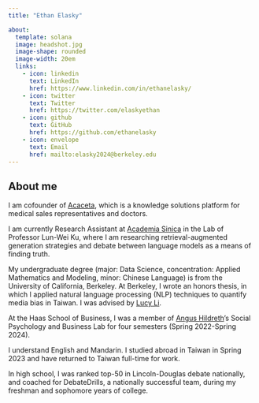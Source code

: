 ```yaml
---
title: "Ethan Elasky"

about: 
  template: solana
  image: headshot.jpg
  image-shape: rounded
  image-width: 20em
  links:
    - icon: linkedin
      text: LinkedIn
      href: https://www.linkedin.com/in/ethanelasky/
    - icon: twitter
      text: Twitter
      href: https://twitter.com/elaskyethan
    - icon: github
      text: GitHub
      href: https://github.com/ethanelasky
    - icon: envelope
      text: Email
      href: mailto:elasky2024@berkeley.edu
---
```


## About me
I am cofounder of [Acaceta](acaceta.com), which is a knowledge solutions platform for medical sales representatives and doctors.

I am currently Research Assistant at [Academia Sinica](https://www.sinica.edu.tw/en/) in the Lab of Professor Lun-Wei Ku, where I am researching retrieval-augmented generation strategies and debate between language models as a means of finding truth.

My undergraduate degree (major: Data Science, concentration: Applied Mathematics and Modeling, minor: Chinese Language) is from the University of California, Berkeley. At Berkeley, I wrote an honors thesis, in which I applied natural language processing (NLP) techniques to quantify media bias in Taiwan. I was advised by [Lucy Li](https://lucy3.github.io).

At the Haas School of Business, I was a member of [Angus Hildreth](https://www.johnson.cornell.edu/faculty-research/faculty/jdh362/)'s Social Psychology and Business Lab for four semesters (Spring 2022-Spring 2024).

I understand English and Mandarin. I studied abroad in Taiwan in Spring 2023 and have returned to Taiwan full-time for work.

In high school, I was ranked top-50 in Lincoln-Douglas debate nationally, and coached for DebateDrills, a nationally successful team, during my freshman and sophomore years of college.